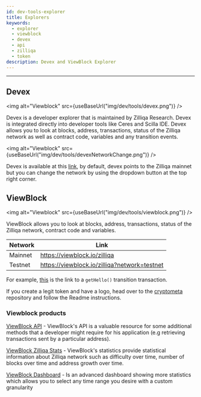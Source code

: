 ```yaml
---
id: dev-tools-explorer
title: Explorers
keywords:
  - explorer
  - viewblock
  - devex
  - api
  - zilliqa
  - token
description: Devex and ViewBlock Explorer
---
```


---


## Devex

<img alt="Viewblock" src={useBaseUrl("img/dev/tools/devex.png")} />

Devex is a developer explorer that is maintained by Zilliqa Research. Devex is integrated directly into developer tools like Ceres and Scilla IDE.
Devex allows you to look at blocks, address, transactions, status of the Zilliqa network as well as contract code, variables and any transition events.

<img alt="Viewblock" src={useBaseUrl("img/dev/tools/devexNetworkChange.png")} />

Devex is available at this [link](https://devex.zilliqa.com/), by default, devex points to the Zilliqa mainnet but you can change the network by using the dropdown button at the top right corner.

## ViewBlock

<img alt="Viewblock" src={useBaseUrl("img/dev/tools/viewblock.png")} />

ViewBlock allows you to look at blocks, address, transactions, status of the Zilliqa network, contract code and variables.

| Network | Link                                         |
| ------- | -------------------------------------------- |
| Mainnet | https://viewblock.io/zilliqa                 |
| Testnet | https://viewblock.io/zilliqa?network=testnet |

For example, [this](https://viewblock.io/zilliqa/tx/c4030c73d6dae558ff0c9d98237101e342888115f13219a00bb14a8ee46fa3be?network=testnet)
is the link to a `getHello()` transition transaction.

If you create a legit token and have a logo, head over to the [cryptometa](https://github.com/Ashlar/cryptometa) repository and follow the Readme instructions.

### Viewblock products

[ViewBlock API](https://viewblock.io/api) - ViewBlock's API is a valuable resource for some additional methods that a developer might require for his application (e.g retrieving transactions sent by a particular address).

[ViewBlock Zilliqa Stats](https://viewblock.io/zilliqa/stats) - ViewBlock's statistics provide statistical information about Zilliqa network such as difficulty over time, number of blocks over time and address growth over time.

[ViewBlock Dashboard](https://dash.viewblock.io/d/zilliqa) - Is an advanced dashboard showing more statistics which allows you to select any time range you desire with a custom granularity
